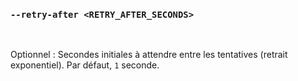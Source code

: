 ### `--retry-after <RETRY_AFTER_SECONDS>`

<br />

Optionnel : Secondes initiales à attendre entre les tentatives (retrait exponentiel).
Par défaut, `1` seconde.